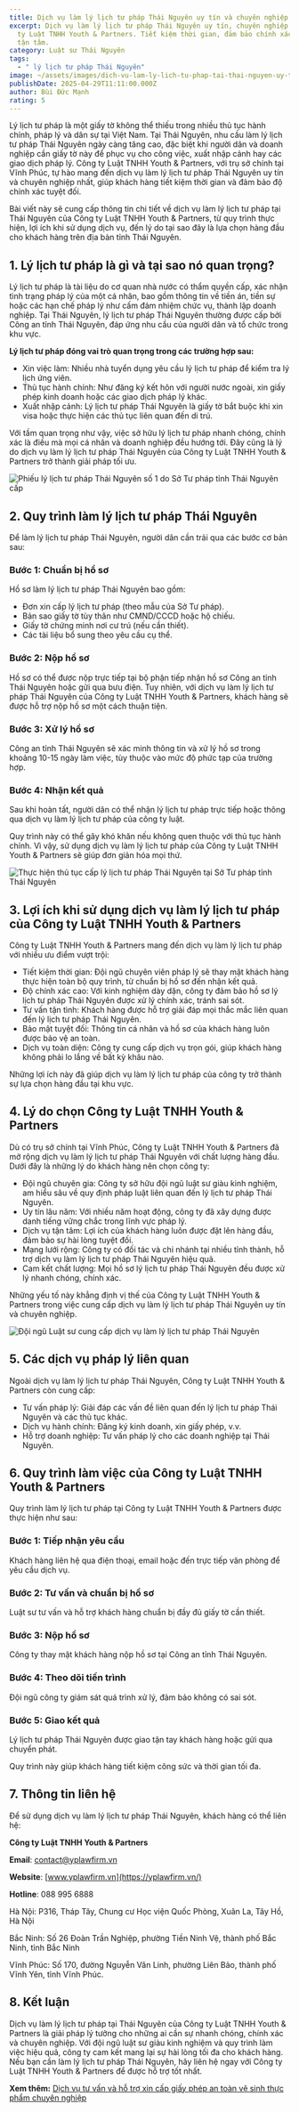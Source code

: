 ```yaml
---
title: Dịch vụ làm lý lịch tư pháp Thái Nguyên uy tín và chuyên nghiệp nhất 2025
excerpt: Dịch vụ làm lý lịch tư pháp Thái Nguyên uy tín, chuyên nghiệp bởi Công
  ty Luật TNHH Youth & Partners. Tiết kiệm thời gian, đảm bảo chính xác, hỗ trợ
  tận tâm.
category: Luật sư Thái Nguyên
tags:
  - " lý lịch tư pháp Thái Nguyên"
image: ~/assets/images/dich-vu-lam-ly-lich-tu-phap-tai-thai-nguyen-uy-tin-va-chuyen-nghiep-nhat-2025.jpg
publishDate: 2025-04-29T11:11:00.000Z
author: Bùi Đức Mạnh
rating: 5
---
```

Lý lịch tư pháp là một giấy tờ không thể thiếu trong nhiều thủ tục hành chính, pháp lý và dân sự tại Việt Nam. Tại Thái Nguyên, nhu cầu làm lý lịch tư pháp Thái Nguyên ngày càng tăng cao, đặc biệt khi người dân và doanh nghiệp cần giấy tờ này để phục vụ cho công việc, xuất nhập cảnh hay các giao dịch pháp lý. Công ty Luật TNHH Youth & Partners, với trụ sở chính tại Vĩnh Phúc, tự hào mang đến dịch vụ làm lý lịch tư pháp Thái Nguyên uy tín và chuyên nghiệp nhất, giúp khách hàng tiết kiệm thời gian và đảm bảo độ chính xác tuyệt đối.

Bài viết này sẽ cung cấp thông tin chi tiết về dịch vụ làm lý lịch tư pháp tại Thái Nguyên của Công ty Luật TNHH Youth & Partners, từ quy trình thực hiện, lợi ích khi sử dụng dịch vụ, đến lý do tại sao đây là lựa chọn hàng đầu cho khách hàng trên địa bàn tỉnh Thái Nguyên.

## 1. Lý lịch tư pháp là gì và tại sao nó quan trọng?

Lý lịch tư pháp là tài liệu do cơ quan nhà nước có thẩm quyền cấp, xác nhận tình trạng pháp lý của một cá nhân, bao gồm thông tin về tiền án, tiền sự hoặc các hạn chế pháp lý như cấm đảm nhiệm chức vụ, thành lập doanh nghiệp. Tại Thái Nguyên, lý lịch tư pháp Thái Nguyên thường được cấp bởi Công an tỉnh Thái Nguyên, đáp ứng nhu cầu của người dân và tổ chức trong khu vực.

**Lý lịch tư pháp đóng vai trò quan trọng trong các trường hợp sau:**

* Xin việc làm: Nhiều nhà tuyển dụng yêu cầu lý lịch tư pháp để kiểm tra lý lịch ứng viên.
* Thủ tục hành chính: Như đăng ký kết hôn với người nước ngoài, xin giấy phép kinh doanh hoặc các giao dịch pháp lý khác.
* Xuất nhập cảnh: Lý lịch tư pháp Thái Nguyên là giấy tờ bắt buộc khi xin visa hoặc thực hiện các thủ tục liên quan đến di trú.

Với tầm quan trọng như vậy, việc sở hữu lý lịch tư pháp nhanh chóng, chính xác là điều mà mọi cá nhân và doanh nghiệp đều hướng tới. Đây cũng là lý do dịch vụ làm lý lịch tư pháp Thái Nguyên của Công ty Luật TNHH Youth & Partners trở thành giải pháp tối ưu.

![Phiếu lý lịch tư pháp Thái Nguyên số 1 do Sở Tư pháp tỉnh Thái Nguyên cấp](~/assets/images/phieu-ly-lich-tu-phap-thai-nguyen-so-1.jpg "Phiếu lý lịch tư pháp Thái Nguyên số 1 do Sở Tư pháp tỉnh Thái Nguyên cấp")

## 2. Quy trình làm lý lịch tư pháp Thái Nguyên

Để làm lý lịch tư pháp Thái Nguyên, người dân cần trải qua các bước cơ bản sau:

### Bước 1: Chuẩn bị hồ sơ

Hồ sơ làm lý lịch tư pháp Thái Nguyên bao gồm:

* Đơn xin cấp lý lịch tư pháp (theo mẫu của Sở Tư pháp).
* Bản sao giấy tờ tùy thân như CMND/CCCD hoặc hộ chiếu.
* Giấy tờ chứng minh nơi cư trú (nếu cần thiết).
* Các tài liệu bổ sung theo yêu cầu cụ thể.

### Bước 2: Nộp hồ sơ

Hồ sơ có thể được nộp trực tiếp tại bộ phận tiếp nhận hồ sơ Công an tỉnh Thái Nguyên hoặc gửi qua bưu điện. Tuy nhiên, với dịch vụ làm lý lịch tư pháp Thái Nguyên của Công ty Luật TNHH Youth & Partners, khách hàng sẽ được hỗ trợ nộp hồ sơ một cách thuận tiện.

### Bước 3: Xử lý hồ sơ

Công an tỉnh Thái Nguyên sẽ xác minh thông tin và xử lý hồ sơ trong khoảng 10-15 ngày làm việc, tùy thuộc vào mức độ phức tạp của trường hợp.

### Bước 4: Nhận kết quả

Sau khi hoàn tất, người dân có thể nhận lý lịch tư pháp trực tiếp hoặc thông qua dịch vụ làm lý lịch tư pháp của công ty luật.

Quy trình này có thể gây khó khăn nếu không quen thuộc với thủ tục hành chính. Vì vậy, sử dụng dịch vụ làm lý lịch tư pháp của Công ty Luật TNHH Youth & Partners sẽ giúp đơn giản hóa mọi thứ.

![Thực hiện thủ tục cấp lý lịch tư pháp Thái Nguyên tại Sở Tư pháp tỉnh Thái Nguyên](~/assets/images/thuc-hien-thu-tuc-cap-ly-lich-tu-phap-thai-nguyen.png "Thực hiện thủ tục cấp lý lịch tư pháp Thái Nguyên tại Sở Tư pháp tỉnh Thái Nguyên")

## 3. Lợi ích khi sử dụng dịch vụ làm lý lịch tư pháp của Công ty Luật TNHH Youth & Partners

Công ty Luật TNHH Youth & Partners mang đến dịch vụ làm lý lịch tư pháp với nhiều ưu điểm vượt trội:

* Tiết kiệm thời gian: Đội ngũ chuyên viên pháp lý sẽ thay mặt khách hàng thực hiện toàn bộ quy trình, từ chuẩn bị hồ sơ đến nhận kết quả.
* Độ chính xác cao: Với kinh nghiệm dày dặn, công ty đảm bảo hồ sơ lý lịch tư pháp Thái Nguyên được xử lý chính xác, tránh sai sót.
* Tư vấn tận tình: Khách hàng được hỗ trợ giải đáp mọi thắc mắc liên quan đến lý lịch tư pháp Thái Nguyên.
* Bảo mật tuyệt đối: Thông tin cá nhân và hồ sơ của khách hàng luôn được bảo vệ an toàn.
* Dịch vụ toàn diện: Công ty cung cấp dịch vụ trọn gói, giúp khách hàng không phải lo lắng về bất kỳ khâu nào.

Những lợi ích này đã giúp dịch vụ làm lý lịch tư pháp của công ty trở thành sự lựa chọn hàng đầu tại khu vực.

## 4. Lý do chọn Công ty Luật TNHH Youth & Partners

Dù có trụ sở chính tại Vĩnh Phúc, Công ty Luật TNHH Youth & Partners đã mở rộng dịch vụ làm lý lịch tư pháp Thái Nguyên với chất lượng hàng đầu. Dưới đây là những lý do khách hàng nên chọn công ty:

* Đội ngũ chuyên gia: Công ty sở hữu đội ngũ luật sư giàu kinh nghiệm, am hiểu sâu về quy định pháp luật liên quan đến lý lịch tư pháp Thái Nguyên.
* Uy tín lâu năm: Với nhiều năm hoạt động, công ty đã xây dựng được danh tiếng vững chắc trong lĩnh vực pháp lý.
* Dịch vụ tận tâm: Lợi ích của khách hàng luôn được đặt lên hàng đầu, đảm bảo sự hài lòng tuyệt đối.
* Mạng lưới rộng: Công ty có đối tác và chi nhánh tại nhiều tỉnh thành, hỗ trợ dịch vụ làm lý lịch tư pháp Thái Nguyên hiệu quả.
* Cam kết chất lượng: Mọi hồ sơ lý lịch tư pháp Thái Nguyên đều được xử lý nhanh chóng, chính xác.

Những yếu tố này khẳng định vị thế của Công ty Luật TNHH Youth & Partners trong việc cung cấp dịch vụ làm lý lịch tư pháp Thái Nguyên uy tín và chuyên nghiệp.

![Đội ngũ Luật sư cung cấp dịch vụ làm lý lịch tư pháp Thái Nguyên](~/assets/images/doi-ngu-luat-su-cung-cap-dich-vu-lam-ly-lich-tu-phap-thai-nguyen.jpg "Đội ngũ Luật sư cung cấp dịch vụ làm lý lịch tư pháp Thái Nguyên")

## 5. Các dịch vụ pháp lý liên quan

Ngoài dịch vụ làm lý lịch tư pháp Thái Nguyên, Công ty Luật TNHH Youth & Partners còn cung cấp:

* Tư vấn pháp lý: Giải đáp các vấn đề liên quan đến lý lịch tư pháp Thái Nguyên và các thủ tục khác.
* Dịch vụ hành chính: Đăng ký kinh doanh, xin giấy phép, v.v.
* Hỗ trợ doanh nghiệp: Tư vấn pháp lý cho các doanh nghiệp tại Thái Nguyên.

## 6. Quy trình làm việc của Công ty Luật TNHH Youth & Partners

Quy trình làm lý lịch tư pháp tại Công ty Luật TNHH Youth & Partners được thực hiện như sau:

### Bước 1: Tiếp nhận yêu cầu

Khách hàng liên hệ qua điện thoại, email hoặc đến trực tiếp văn phòng để yêu cầu dịch vụ.

### Bước 2: Tư vấn và chuẩn bị hồ sơ

Luật sư tư vấn và hỗ trợ khách hàng chuẩn bị đầy đủ giấy tờ cần thiết.

### Bước 3: Nộp hồ sơ

Công ty thay mặt khách hàng nộp hồ sơ tại Công an tỉnh Thái Nguyên.

### Bước 4: Theo dõi tiến trình

Đội ngũ công ty giám sát quá trình xử lý, đảm bảo không có sai sót.

### Bước 5: Giao kết quả

Lý lịch tư pháp Thái Nguyên được giao tận tay khách hàng hoặc gửi qua chuyển phát.

Quy trình này giúp khách hàng tiết kiệm công sức và thời gian tối đa.

## 7. Thông tin liên hệ

Để sử dụng dịch vụ làm lý lịch tư pháp Thái Nguyên, khách hàng có thể liên hệ:

**Công ty Luật TNHH Youth & Partners**

**Email**: [contact@yplawfirm.vn](mailto:contact@yplawfirm.vn)

**Website**: [www.yplawfirm.vn](https://yplawfirm.vn/)

**Hotline**: 088 995 6888

Hà Nội: P316, Tháp Tây, Chung cư Học viện Quốc Phòng, Xuân La, Tây Hồ, Hà Nội

Bắc Ninh: Số 26 Đoàn Trần Nghiệp, phường Tiền Ninh Vệ, thành phố Bắc Ninh, tỉnh Bắc Ninh

Vĩnh Phúc: Số 170, đường Nguyễn Văn Linh, phường Liên Bảo, thành phố Vĩnh Yên, tỉnh Vĩnh Phúc.

## 8. Kết luận

Dịch vụ làm lý lịch tư pháp tại Thái Nguyên của Công ty Luật TNHH Youth & Partners là giải pháp lý tưởng cho những ai cần sự nhanh chóng, chính xác và chuyên nghiệp. Với đội ngũ luật sư giàu kinh nghiệm và quy trình làm việc hiệu quả, công ty cam kết mang lại sự hài lòng tối đa cho khách hàng. Nếu bạn cần làm lý lịch tư pháp Thái Nguyên, hãy liên hệ ngay với Công ty Luật TNHH Youth & Partners để được hỗ trợ tốt nhất.

**Xem thêm:** [Dịch vụ tư vấn và hỗ trợ xin cấp giấy phép an toàn vệ sinh thực phẩm chuyên nghiệp](https://yplawfirm.vn/phap-ly/dich-vu-tu-van-va-ho-tro-xin-cap-giay-phep-an-toan-ve-sinh-thuc-pham-chuyen-nghiep)
